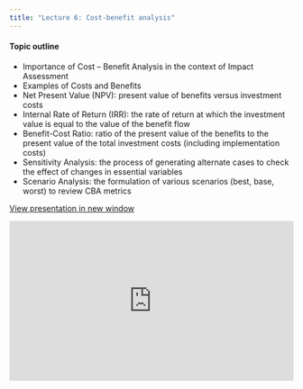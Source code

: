 ```yaml
---
title: "Lecture 6: Cost-benefit analysis"
---
```


#### Topic outline

- Importance of Cost – Benefit Analysis in the context of Impact Assessment
- Examples of Costs and Benefits
- Net Present Value (NPV): present value of benefits versus investment costs
- Internal Rate of Return (IRR): the rate of return at which the investment value is
equal to the value of the benefit flow
- Benefit-Cost Ratio: ratio of the present value of the benefits to the present value
of the total investment costs (including implementation costs)
- Sensitivity Analysis: the process of generating alternate cases to check the
effect of changes in essential variables
- Scenario Analysis: the formulation of various scenarios (best, base, worst) to
review CBA metrics

<a href="https://drive.google.com/file/d/1SLTZ54g4xeJbkdfEb54fOkoo-ezUo5Ou/view?usp=sharing" target="_blank" class="btn-slides">View presentation in new window</a>

::: {.box style="padding-bottom:56.25%; position:relative; display:block; width:100%;"}
<iframe src="https://drive.google.com/file/d/1SLTZ54g4xeJbkdfEb54fOkoo-ezUo5Ou/preview" style="position:absolute; top:0; left:0; width:100%; height:100%;" frameborder="0" allow="autoplay">

</iframe>
:::
